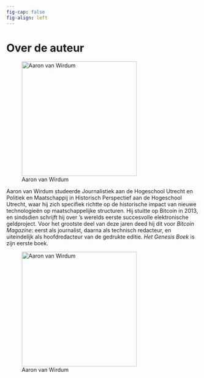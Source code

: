 ```yaml
---
fig-cap: false
fig-align: left
---
```


# Over de auteur {.unnumbered}

![Aaron van Wirdum](../figures/aaron-van-wirdum.jpg){width=300 fig-alt="Foto van de auteur"}

Aaron van Wirdum studeerde Journalistiek aan de Hogeschool Utrecht en Politiek en Maatschappij in Historisch Perspectief aan de Hogeschool Utrecht, waar hij zich specifiek richtte op de historische impact van nieuwe technologieën op maatschappelijke structuren. Hij stuitte op Bitcoin in 2013, en sindsdien schrijft hij over 's werelds eerste succesvolle elektronische geldproject. Voor het grootste deel van deze jaren deed hij dit voor *Bitcoin Magazine*: eerst als journalist, daarna als technisch redacteur, en uiteindelijk als hoofdredacteur van de gedrukte editie. *Het Genesis Boek* is zijn eerste boek.

![Aaron van Wirdum](../figures/aaron-van-wirdum.jpg){width=300 fig-alt="Foto van de auteur"}
